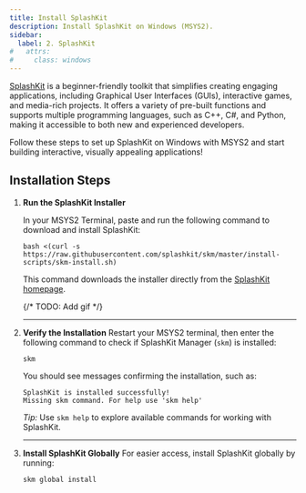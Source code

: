 ```yaml
---
title: Install SplashKit
description: Install SplashKit on Windows (MSYS2).
sidebar:
  label: 2. SplashKit
#   attrs:
#     class: windows
---
```



[SplashKit](https://splashkit.io) is a beginner-friendly toolkit that simplifies creating engaging applications, including Graphical User Interfaces (GUIs), interactive games, and media-rich projects. It offers a variety of pre-built functions and supports multiple programming languages, such as C++, C#, and Python, making it accessible to both new and experienced developers.

Follow these steps to set up SplashKit on Windows with MSYS2 and start building interactive, visually appealing applications!

## Installation Steps

<Steps>

1. **Run the SplashKit Installer**

   In your MSYS2 Terminal, paste and run the following command to download and install SplashKit:

    ```shell
    bash <(curl -s https://raw.githubusercontent.com/splashkit/skm/master/install-scripts/skm-install.sh)
    ```

    This command downloads the installer directly from the [SplashKit homepage](https://splashkit.io).

    {/* TODO: Add gif */}

    ---

2. **Verify the Installation**
   Restart your MSYS2 terminal, then enter the following command to check if SplashKit Manager (`skm`) is installed:

    ```shell
    skm
    ```

    You should see messages confirming the installation, such as:

    ```shell
    SplashKit is installed successfully!
    Missing skm command. For help use 'skm help'
    ```

    *Tip:* Use `skm help` to explore available commands for working with SplashKit.

    ---

3. **Install SplashKit Globally**
   For easier access, install SplashKit globally by running:

    ```shell
    skm global install
    ```

</Steps>
